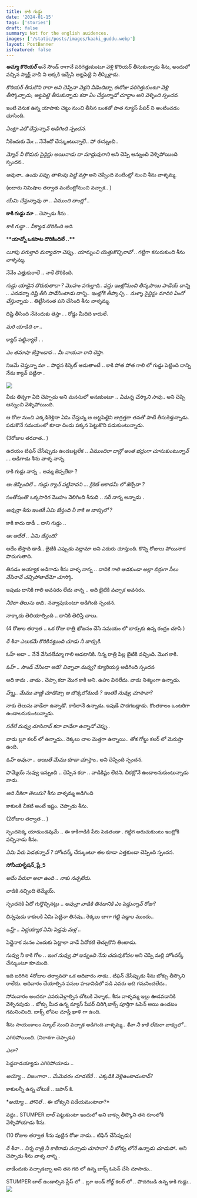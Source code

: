 ```yaml
---
title: కాకి గుడ్డు
date: '2024-01-15'
tags: ['stories']
draft: false
summary: Not for the english auidences.
images: ['/static/posts/images/kaaki_guddu.webp']
layout: PostBanner
isfeatured: false
---
```


**_అమ్మా కొరియర్_** అనే సౌండ్ రాగానే పరిగెత్తుకుంటూ వెళ్లి కొరియర్ తీసుకున్నాడు శీను, అందులో వచ్చిన స్మార్ట్ వాచీ ని అక్కకి ఇచ్చేసి అట్టపెట్టె ని తీస్కెళ్లాడు.

_కొరియర్ తీసుకొని రారా అని చెప్పినా వెళ్లని వీడెందిబ్బా ఈరోజు పరిగెత్తుకుంటూ వెళ్లి తీస్కోచ్చాడు, అట్టపెట్టె తీసుకున్నాడు కదా ఏం చేస్తున్నాడో చూద్దాం అని వెళ్ళింది స్పందన._

ఇంటి వెనుక ఉన్న యాపాకు చెట్టు నుంచి తీసిన బంకతో పాత న్యూస్ పేపర్ ని అంటించడం చూసింది.

_ఏంట్రా ఎదో చేస్తున్నావ్ అడిగింది స్పందన._

నీకెందుకు మేఁ .. నేనేందో చేస్కుంటున్నాలే.. పో ఈన్నుంచి..

_మ్మోవ్ నీ కొడుకు సైన్టిస్టు అయినాడు దా సూద్దువుగాని_ అని చెప్పి ఆన్నుంచి వెళ్ళిపోయింది స్పందన..

_అవునా.. ఉండు పప్పు తాళింపు పెట్టి వస్తా_ అని చెప్పింది వంటింట్లో నుంచి శీను వాళ్ళమ్మ.

(ఐదారు నిమిషాల తర్వాత వంటింట్లోనుంచి వచ్చాక.. )

_యేమి చేస్తున్నావు రా .. ఏముంది దాంట్లో .._

**కాకి గుడ్డు మా** .. చెప్పాడు శీను .

_కాకి గుడ్డా .. నీక్యాడ దొరికింది అది._

\***\*యాన్నో ఒకసాట దొరికిందిలే ..\*\***

_యీపు పగుల్తాది మర్యాదగా చెప్పు.. యాన్నుంచి యెత్తుకొచ్చినావో_ .. గట్టిగా కసురుకుంది శీను వాళ్ళమ్మ.

నేనేం ఎత్తుకురాలే .. నాకే దొరికింది.

_గుడ్డు యాడైన దొరుకుతాదా ? మొహం పగుల్తాది.. ఫస్టు ఇంట్లోనుంచి తీస్కపొయి పాడేయ్ దాన్ని .. ఎవడన్నా దిష్టి తీసి పాడేసింటాడు దాన్ని.. ఇంట్లోకి తీస్కొచ్చి .. మళ్ళా సైన్టిస్టు మాదిరి ఏందో చేస్తున్నాడు_ .. తిట్టేసినంత పని చేసింది శీను వాళ్ళమ్మ.

దిష్టి తీసింది నేనెందుకు తెస్తా . . రోడ్డు మీదిది కాదులే.

_మరి యాడిది రా .._

క్యాచ్ పట్టిన్యాలే . .

_ఎం తమాషా జేస్తాండావ .. మీ నాయనా రాని చెప్తా._

నిజమే చెప్తున్నా మా .. పొద్దన కిర్కెట్ ఆడుతాంటే .. కాకి పోత పోత గాలి లో గుడ్డు పెట్టింది దాన్ని నేను క్యాచ్ పట్టినా .

![](/static/posts/images/kaaki_guddu.jpg)

వీడు తిన్నగా ఏది చెప్పాడు అని మనసులో అనుకుంటూ .. _ఏమన్న చేస్కొని సావు_.. అని చెప్పి ఆన్నుంచి వెళ్ళిపోయింది.

ఆ రోజు నుంచి ఎక్కడికెళ్లినా ఏమి చేస్తున్న ఆ అట్టపెట్టెని జాగ్రత్తగా తనతో పాటే తీసుకెళ్తున్నాడు. పడుకొనే సమయంలో కూడా దిండు పక్కన పెట్టుకొని పడుకుంటున్నాడు.

(3రోజుల తరవాత.. )

ఉదయం టిఫన్ చేసేప్పుడు ఉండబట్టలేక .. _ఏముందిరా దాన్లో అంత భద్రంగా చూసుకుంటున్నావ్_ . . అడిగాడు శీను వాళ్ళ నాన్న.

కాకి గుడ్డు నాన్న .. అమ్మ జెప్పలేదా ?

_ఆఁ జెప్పిందిలే .. గుడ్డు క్యాచ్ పట్టినావని ... క్రికెట్ అకాడమీ లో జెర్పేదా ?_

సంతోషంతొ ఒక్కసారిగ మొహం వెలిగింది శీనుది .. సరే నాన్న అన్నాడు .

_అవున్రా శీను ఇంతకీ ఏమి జేస్తంది నీ కాకి ఆ బాక్సులో ?_

కాకి కాదు డాడీ .. దాని గుడ్డు ..

_ఆఁ అదేలే .. ఏమి జేస్తంది?_

అదేం జేస్తాది డాడీ.. బైటికి ఎప్పుడు వద్దామా అని ఎదురు చూస్తుంది. కొన్ని రోజులు పోయినాక పొదుగుతాది.

తినడం అయ్యాక అడిగాడు శీను వాళ్ళ నాన్న .. _దానికి గాలి ఆడకుండా అట్లా బిర్రుగా సీలు వేసినావే చచ్చిపోతాదేమో చూస్కో._

ఇపుడు దానికి గాలి అవసరం లేదు నాన్న .. అది బైటికి వచ్చాక అవసరం.

_నీకెలా తెలుసు అది.._ నవ్వాపుకుంటూ అడిగింది స్పందన.

నాక్కాదు తెలియాల్సింది .. దానికి తెలిస్తే చాలు.

(4 రోజుల తర్వాత .. ఒక రోజు రాత్రి భోజనం చేసే సమయం లో బాక్సుకు ఉన్న రంద్రం చూసి )

_రే శీనా ఎలుకమే కొరికినట్టుంది చూడు నీ బాక్సుకి._

ఓహ్ అదా .. నేనే వేసినలేమ్మా గాలి ఆడటానికి. నిన్న రాత్రి పిల్ల బైటికి వచ్చింది. మొగ కాకి.

_ఓహ్ .. సౌండ్ చేసిందా అది? విన్నావా నువ్వు?_ క్యూరియస్గ అడిగింది స్పందన

అది కాదు . వాడు . చెప్పా కదా మొగ కాకి అని.
ఉహు వినలేదు. వాడు నిశబ్ధంగా ఉన్నాడు.

_హ్మ్మ్.. మేము వాణ్ణి చూడొచ్చా ఆ బొక్కలోనుండి ? ఇంతకీ నువ్వు చూసావా?_

నాకు తెలుసు వాడేలా ఉన్నాడో. కాకిలానే ఉన్నాడు. ఇపుడే పొదగబడ్డాడు. కొంతకాలం ఒంటరిగా ఉండాలనుకుంటున్నాడు.

_సరేలే నువ్వు చూసినావ్ కదా వాడేలా ఉన్నాడో చెప్పు.._

వాడు బ్లూ కలర్ లో ఉన్నాడు.. రెక్కలు చాల మెత్తగా ఉన్నాయి.. తోక గోల్డు కలర్ లో మెరుస్తా ఉంది.

_ఓహ్ అవునా .. అయితే మేము కూడా చూస్తాం.._ అని చెప్పింది స్పందన.

పొమ్మేయ్ నువ్వు ఇన్నుంచి .. చెప్పిన కదా .. వాడికిష్టం లేదని. చీకట్లోనే ఉండాలనుకుంటున్నాడు వాడు.

_అది నీకెలా తెలుసు?_ శీను వాళ్ళమ్మ అడిగింది

కాకులకి చీకటి అంటే ఇష్టం. చెప్పాడు శీను.

(2రోజుల తర్వాత .. )

స్పందనక్క యాడుండవుమే .. ఈ కాకిగాడికి పేరు పెడతండా . గట్టిగ అరుచుకుంటు ఇంట్లోకి వచ్చినాడు శీను.

_ఏమి పేరు పెడతన్నావ్ ?_ హోంవర్క్ చేస్కుంటూ తల కూడా ఎత్తకుండా చెప్పింది స్పందన.

**సోనీ*యా*స్టేషన్_ప్లే_5**

_అదేం పేరురా అలా ఉంది .. నాకు నచ్చలేదు._

వాడికి నచ్చింది లెమ్మేయ్.

స్పందనకి ఏదో గుర్తొచ్చినట్లు .. _అవున్రా వాడికి తినడానికి ఎం పెడ్తున్నావ్ రోజు?_

చిన్నపుడు కాకులకి ఏమి పెట్టినా తినవు.. రెక్కలు బాగా గట్టి పడ్డాల ముందు..

_ఒహ్హ్ .. పెద్దయ్యాక ఏమి పెడ్తవు మళ్ల .._

పెద్దైనాక మనం ఎందుకు పెట్టాలా వాడే ఏదోకటి తెచ్చుకొని తింటాడు.

నువ్వు నీ కాకి గోల .. _ఇంగ నువ్వు పో ఇన్నుంచి నేను చదువుకోవల_ అని చెప్పి మల్లి హోంవర్క్ చేస్కుంటూ కూచుంది.

ఇది జరిగిన 4రోజుల తర్వావతా ఒక ఆదివారం నాడు.. టిఫన్ చేసేప్పుడు శీను బోక్సు తీస్కొని రాలేదు. ఆదివారం చేయాల్సిన పనుల హడావిడిలో పడి ఎవరు అది గమనించలేదు..

సోమవారం అందరూ ఎవరువెళ్లాల్సిన చోటుకి వెళ్ళాక.. శీను వాళ్ళమ్మ ఇల్లు ఊడవడానికి వెళ్ళినపుడు .. బోక్సు మీద ఉన్న న్యూస్ పేపర్ చిరిగి,బాక్స్ పూర్తిగా ఓపెన్ అయి ఉండటం గమనించింది. బాక్స్ లోపల చూస్తే ఖాళి గా ఉంది.

శీను సాయంకాలం స్కూల్ నుంచి వచ్చాక అడిగింది వాళ్ళమ్మ.. _శీనా నీ కాకి లేదురా బాక్సులో .._

ఎగిరిపోయింది. (నిరాశగా చెప్పాడు)

_ఎలా?_

పెద్దవాడయ్యాడు ఎగిరిపోయాడు ..

_అయ్యో .. నిజంగానా .. మేమెవరం చూడలేదే .. ఎక్కడికి వెళ్లిఉంటాడంటావ్?_

కాకులన్నీ ఉన్న చోటుకే .. జపాన్ కి.

\*_అయ్యో .. పోనిలే .._ ఈ బోక్సుని పడేయమంటావా?\*

వద్దు.. STUMPER బాల్ పెట్టుకుంటా ఇందులో అని బాక్సు తీస్కొని తన రూంలోకి వెళ్ళిపోయాడు శీను.

(10 రోజుల తర్వాత శీను పుట్టిన రోజు నాడు... టిఫిన్ చేసేప్పుడు)

_రే శీనా .. నిన్న రాత్రి నీ కాకిగాడు వచ్చాడు చూసావా? నీ బోక్సు లోనే ఉన్నాడు చూడుపో.._ అని చెప్పాడు శీను వాళ్ళ నాన్న .

వాడేందుకు వచ్చాడబ్బా అని తన గది లో ఉన్న బాక్స్ ఓపెన్ చేసి చూసాడు..

STUMPER బాల్ ఉండాల్సిన ప్లేస్ లో .. బ్లూ అండ్ గోల్డ్ కలర్ లో .. పొదగబడి ఉన్న కాకి గుడ్డు..
![](/static/posts/images/play_station.jpg)
